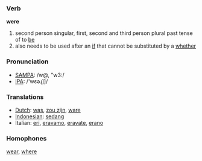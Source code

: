 === Verb ===

'''were''' 

# second person singular, first, second and third person plural past tense of to [[be]]
# also needs to be used after an [[if]] that cannot be substituted by a [[whether]]

=== Pronunciation ===
*[[w:SAMPA|SAMPA]]: /w@, "w3:/
*[[w:IPA|IPA]]: /'wεəɻ]]/

=== Translations ===
*[[Dutch]]: [[was]], [[zou zijn]], [[ware]]
*[[Indonesian]]: [[sedang]]
*Italian: [[eri]], [[eravamo]], [[eravate]], [[erano]]

=== Homophones ===

[[wear]], [[where]]